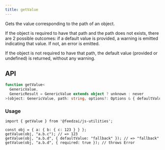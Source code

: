 ```yaml
---
title: getValue
---
```

Gets the value corresponding to the path of an object.

If the object is required to have that path and the path does not exists, there are 2 possible outcomes:
if a default value is provided, a warning is emitted indicating that value. If not, an error is emitted.

If the object is not required to have that path, the default value (provided or undefined) is returned,
without any warning.

## API

```typescript
function getValue<
  GenericValue,
  GenericResult = GenericValue extends object ? unknown : never
>(object: GenericValue, path: string, options?: Options & { defaultValue?: GenericResult }): GenericReturnValue | undefined;
```

### Usage

```tsx
import { getValue } from '@feedzai/js-utilities';

const obj = { a: { b: { c: 123 } } };
getValue(obj, "a.b.c"); // => 123
getValue(obj, "a.b.d", { defaultValue: "fallback" }); // => "fallback"
getValue(obj, "a.b.d", { required: true }); // throws Error
```
